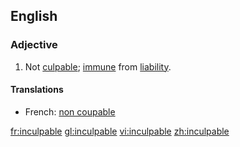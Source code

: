 ==English==
===Adjective===
{{en-adj}}
# Not [[culpable]]; [[immune]] from [[liability]].

====Translations====
*French: [[non coupable]]

[[fr:inculpable]]
[[gl:inculpable]]
[[vi:inculpable]]
[[zh:inculpable]]